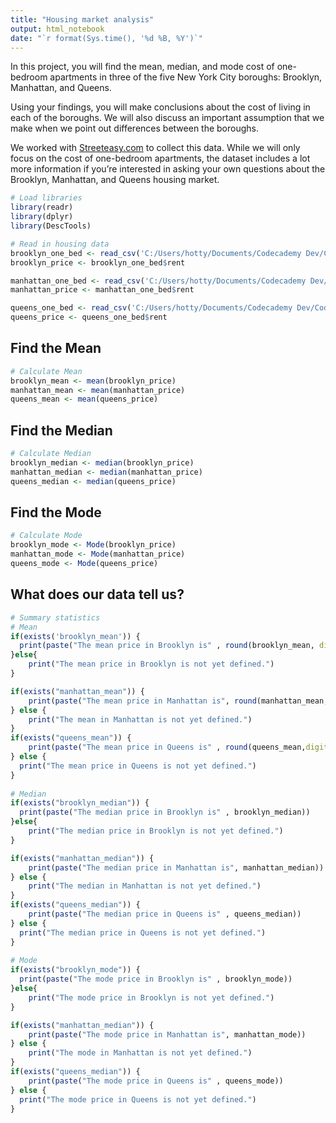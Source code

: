 ---
title: "Housing market analysis"
output: html_notebook
date: "`r format(Sys.time(), '%d %B, %Y')`"
---

In this project, you will find the mean, median, and mode cost of one-bedroom apartments in three of the five New York City boroughs: Brooklyn, Manhattan, and Queens.

Using your findings, you will make conclusions about the cost of living in each of the boroughs. We will also discuss an important assumption that we make when we point out differences between the boroughs.

We worked with [Streeteasy.com](http://Streeteasy.com) to collect this data. While we will only focus on the cost of one-bedroom apartments, the dataset includes a lot more information if you’re interested in asking your own questions about the Brooklyn, Manhattan, and Queens housing market.

```{r message=FALSE, warning=FALSE, error=TRUE}
# Load libraries
library(readr)
library(dplyr)
library(DescTools)
```

```{r message=FALSE, warning=FALSE, error=TRUE}
# Read in housing data
brooklyn_one_bed <- read_csv('C:/Users/hotty/Documents/Codecademy Dev/Codecademy/Projects/Data/streeteasy/brooklyn.csv')
brooklyn_price <- brooklyn_one_bed$rent

manhattan_one_bed <- read_csv('C:/Users/hotty/Documents/Codecademy Dev/Codecademy/Projects/Data/streeteasy/manhattan.csv')
manhattan_price <- manhattan_one_bed$rent

queens_one_bed <- read_csv('C:/Users/hotty/Documents/Codecademy Dev/Codecademy/Projects/Data/streeteasy/queens.csv')
queens_price <- queens_one_bed$rent

```

## Find the Mean
```{r error=TRUE}
# Calculate Mean
brooklyn_mean <- mean(brooklyn_price)
manhattan_mean <- mean(manhattan_price)
queens_mean <- mean(queens_price)
```

## Find the Median
```{r error=TRUE}
# Calculate Median
brooklyn_median <- median(brooklyn_price)
manhattan_median <- median(manhattan_price)
queens_median <- median(queens_price)
```

## Find the Mode
```{r error=TRUE}
# Calculate Mode
brooklyn_mode <- Mode(brooklyn_price)
manhattan_mode <- Mode(manhattan_price)
queens_mode <- Mode(queens_price)
```

## What does our data tell us?
```{r error=TRUE}
# Summary statistics
# Mean
if(exists('brooklyn_mean')) {
  print(paste("The mean price in Brooklyn is" , round(brooklyn_mean, digits=2))) 
}else{
    print("The mean price in Brooklyn is not yet defined.")
}

if(exists("manhattan_mean")) {
    print(paste("The mean price in Manhattan is", round(manhattan_mean,digits=2)))
} else {
    print("The mean in Manhattan is not yet defined.")
}
if(exists("queens_mean")) {
    print(paste("The mean price in Queens is" , round(queens_mean,digits=2)))
} else {
  print("The mean price in Queens is not yet defined.")
}   
    
# Median
if(exists("brooklyn_median")) {
  print(paste("The median price in Brooklyn is" , brooklyn_median)) 
}else{
    print("The median price in Brooklyn is not yet defined.")
}

if(exists("manhattan_median")) {
    print(paste("The median price in Manhattan is", manhattan_median))
} else {
    print("The median in Manhattan is not yet defined.")
}
if(exists("queens_median")) {
    print(paste("The median price in Queens is" , queens_median))
} else {
  print("The median price in Queens is not yet defined.")
} 
    
# Mode
if(exists("brooklyn_mode")) {
  print(paste("The mode price in Brooklyn is" , brooklyn_mode)) 
}else{
    print("The mode price in Brooklyn is not yet defined.")
}

if(exists("manhattan_median")) {
    print(paste("The mode price in Manhattan is", manhattan_mode))
} else {
    print("The mode in Manhattan is not yet defined.")
}
if(exists("queens_median")) {
    print(paste("The mode price in Queens is" , queens_mode))
} else {
  print("The mode price in Queens is not yet defined.")
} 
```